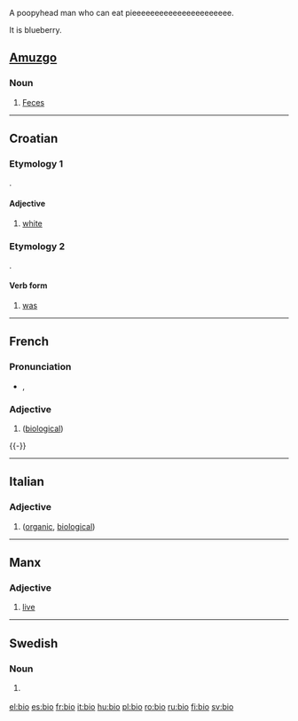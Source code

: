 {{see|bio-|bio.}}
A poopyhead man who can eat pieeeeeeeeeeeeeeeeeeeeee.





It is blueberry.

==[[Amuzgo]]==

===Noun===
{{infl|amu|noun}}

# [[Feces]]

----

==Croatian==

===Etymology 1===
{{proto|Slavic|bel|lang=hr}}.

====Adjective====
{{infl|hr|adjective|variant of|bijel}}

# [[white]]

===Etymology 2===
{{proto|Slavic|bil|lang=hr}}.

====Verb form====
{{infl|hr|verb form|past tense of the verb|biti}}

# [[was]]

----

==French==

===Pronunciation===
*{{IPA|/be.i.ɔ/}}, {{SAMPA|/be.i.O/}}

===Adjective===
{{fr-infl-adj|sm=bio|sf=bio|pm=bio|pf=bio|smp=be.i.ɔ|sfp=be.i.ɔ|pmp=be.i.ɔ|pfp=be.i.ɔ}}
{{infl|fr|adjective}}

# {{colloquial|lang=fr}} {{form of|Abbreviation|[[biologique]]}} ([[biological]])

{{-}}

----

==Italian==

===Adjective===
{{infl|it|adjective|invariable}}

# {{colloquial|lang=it}} {{form of|Abbreviation|[[biologico]]}} ([[organic]], [[biological]])


----

==Manx==

===Adjective===
{{infl|gv|adjective}}

# [[live]]

----

==Swedish==

===Noun===
{{infl|sv|noun|g=c|definite singular|bion}}

# {{form of|Short|[[biograf]]}} {{i|that form is used for plurals}}

[[el:bio]]
[[es:bio]]
[[fr:bio]]
[[it:bio]]
[[hu:bio]]
[[pl:bio]]
[[ro:bio]]
[[ru:bio]]
[[fi:bio]]
[[sv:bio]]